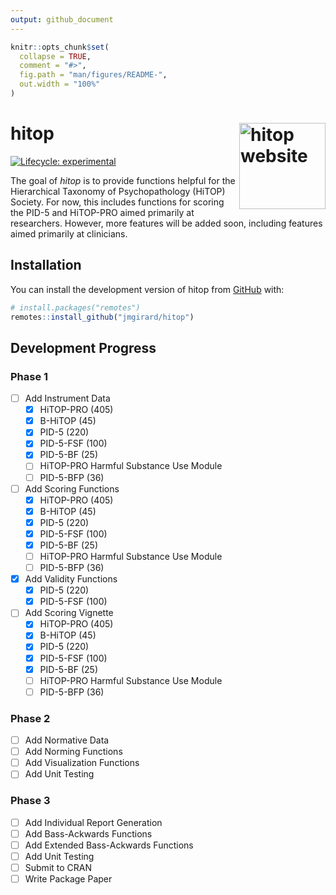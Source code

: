 ```yaml
---
output: github_document
---
```


<!-- README.md is generated from README.Rmd. Please edit that file -->
```r
knitr::opts_chunk$set(
  collapse = TRUE,
  comment = "#>",
  fig.path = "man/figures/README-",
  out.width = "100%"
)
```

# hitop <a href="https://jmgirard.github.io/hitop/"><img src="man/figures/logo.png" align="right" height="138" alt="hitop website" /></a>

<!-- badges: start --> [![Lifecycle:
experimental](https://img.shields.io/badge/lifecycle-experimental-orange.svg)](https://lifecycle.r-lib.org/articles/stages.html#experimental)
<!-- badges: end -->

The goal of *hitop* is to provide functions helpful for the Hierarchical
Taxonomy of Psychopathology (HiTOP) Society. For now, this includes functions
for scoring the PID-5 and HiTOP-PRO aimed primarily at researchers. However,
more features will be added soon, including features aimed primarily at
clinicians.

## Installation

You can install the development version of hitop from
[GitHub](https://github.com/) with:

``` r
# install.packages("remotes")
remotes::install_github("jmgirard/hitop")
```

## Development Progress

### Phase 1

- ☐ Add Instrument Data
  - ☒ HiTOP-PRO (405)
  - ☒ B-HiTOP (45)
  - ☒ PID-5 (220)
  - ☒ PID-5-FSF (100)
  - ☒ PID-5-BF (25)
  - ☐ HiTOP-PRO Harmful Substance Use Module
  - ☐ PID-5-BFP (36)
- ☐ Add Scoring Functions
  - ☒ HiTOP-PRO (405)
  - ☒ B-HiTOP (45)
  - ☒ PID-5 (220)
  - ☒ PID-5-FSF (100)
  - ☒ PID-5-BF (25)
  - ☐ HiTOP-PRO Harmful Substance Use Module
  - ☐ PID-5-BFP (36)
- ☒ Add Validity Functions
  - ☒ PID-5 (220)
  - ☒ PID-5-FSF (100)
- ☐ Add Scoring Vignette
  - ☒ HiTOP-PRO (405)
  - ☒ B-HiTOP (45)
  - ☒ PID-5 (220)
  - ☒ PID-5-FSF (100)
  - ☒ PID-5-BF (25)
  - ☐ HiTOP-PRO Harmful Substance Use Module
  - ☐ PID-5-BFP (36)

### Phase 2

- ☐ Add Normative Data
- ☐ Add Norming Functions
- ☐ Add Visualization Functions
- ☐ Add Unit Testing

### Phase 3

- ☐ Add Individual Report Generation
- ☐ Add Bass-Ackwards Functions
- ☐ Add Extended Bass-Ackwards Functions
- ☐ Add Unit Testing
- ☐ Submit to CRAN
- ☐ Write Package Paper
